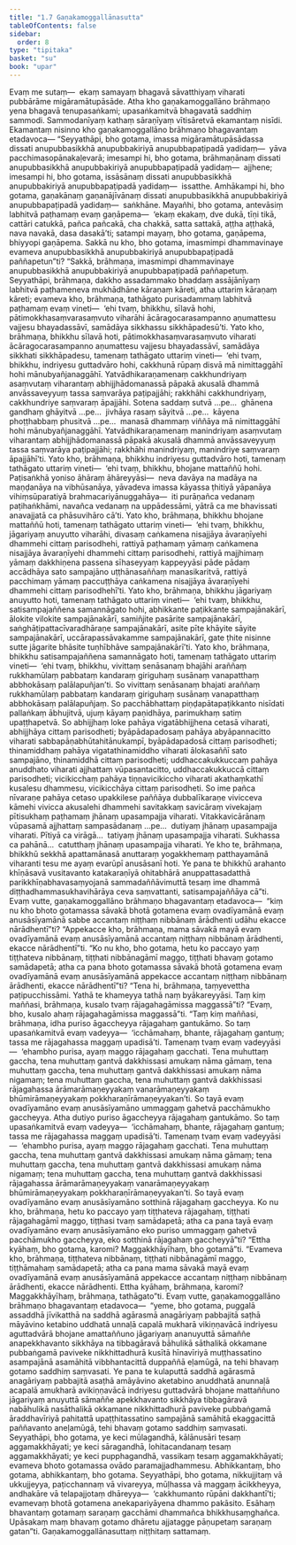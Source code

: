 ```yaml
---
title: "1.7 Gaṇakamoggallānasutta"
tableOfContents: false
sidebar:
  order: 8
type: "tipitaka"
basket: "su"
book: "upar"
---
```



<DynamicBreadcrumb />

<Division number="74" book="upar" bookNo="11" page="52">

<Paragraph number="150" book="upar">
Evaṃ me sutaṃ—  ekaṃ samayaṃ bhagavā sāvatthiyaṃ viharati pubbārāme migāramātupāsāde. Atha kho gaṇakamoggallāno brāhmaṇo yena bhagavā tenupasaṅkami; upasaṅkamitvā bhagavatā saddhiṃ sammodi. Sammodanīyaṃ kathaṃ sāraṇīyaṃ vītisāretvā ekamantaṃ nisīdi. Ekamantaṃ nisinno kho gaṇakamoggallāno brāhmaṇo bhagavantaṃ etadavoca—
</Paragraph>

<Paragraph number="151" book="upar">
“Seyyathāpi, bho gotama, imassa migāramātupāsādassa dissati anupubbasikkhā anupubbakiriyā anupubbapaṭipadā yadidaṃ—  yāva pacchimasopānakaḷevarā; imesampi hi, bho gotama, brāhmaṇānaṃ dissati anupubbasikkhā anupubbakiriyā anupubbapaṭipadā yadidaṃ—  ajjhene; imesampi hi, bho gotama, issāsānaṃ dissati anupubbasikkhā anupubbakiriyā anupubbapaṭipadā yadidaṃ—  issatthe. Amhākampi hi, bho gotama, gaṇakānaṃ gaṇanājīvānaṃ dissati anupubbasikkhā anupubbakiriyā anupubbapaṭipadā yadidaṃ—  saṅkhāne. Mayañhi, bho gotama, antevāsiṃ labhitvā paṭhamaṃ evaṃ gaṇāpema—  ‘ekaṃ ekakaṃ, dve dukā, tīṇi tikā, cattāri catukkā, pañca pañcakā, cha chakkā, satta sattakā, aṭṭha aṭṭhakā, nava navakā, dasa dasakā’ti; satampi mayaṃ, bho gotama, gaṇāpema, bhiyyopi gaṇāpema. Sakkā nu kho, bho gotama, imasmimpi dhammavinaye evameva anupubbasikkhā anupubbakiriyā anupubbapaṭipadā paññapetun”ti?
</Paragraph>

</Division>
<Division number="75" book="upar" bookNo="11" page="53">

<Paragraph number="152" book="upar">
“Sakkā, brāhmaṇa, imasmimpi dhammavinaye anupubbasikkhā anupubbakiriyā anupubbapaṭipadā paññapetuṃ. Seyyathāpi, brāhmaṇa, dakkho assadammako bhaddaṃ assājānīyaṃ labhitvā paṭhameneva mukhādhāne kāraṇaṃ kāreti, atha uttariṃ kāraṇaṃ kāreti; evameva kho, brāhmaṇa, tathāgato purisadammaṃ labhitvā paṭhamaṃ evaṃ vineti—  ‘ehi tvaṃ, bhikkhu, sīlavā hohi, pātimokkhasaṃvarasaṃvuto viharāhi ācāragocarasampanno aṇumattesu vajjesu bhayadassāvī, samādāya sikkhassu sikkhāpadesū’ti.
</Paragraph>

<Paragraph number="153" book="upar">
Yato kho, brāhmaṇa, bhikkhu sīlavā hoti, pātimokkhasaṃvarasaṃvuto viharati ācāragocarasampanno aṇumattesu vajjesu bhayadassāvī, samādāya sikkhati sikkhāpadesu, tamenaṃ tathāgato uttariṃ vineti—  ‘ehi tvaṃ, bhikkhu, indriyesu guttadvāro hohi, cakkhunā rūpaṃ disvā mā nimittaggāhī hohi mānubyañjanaggāhī. Yatvādhikaraṇamenaṃ cakkhundriyaṃ asaṃvutaṃ viharantaṃ abhijjhādomanassā pāpakā akusalā dhammā anvāssaveyyuṃ tassa saṃvarāya paṭipajjāhi; rakkhāhi cakkhundriyaṃ, cakkhundriye saṃvaraṃ āpajjāhi. Sotena saddaṃ sutvā …pe…  ghānena gandhaṃ ghāyitvā …pe…  jivhāya rasaṃ sāyitvā …pe…  kāyena phoṭṭhabbaṃ phusitvā …pe…  manasā dhammaṃ viññāya mā nimittaggāhī hohi mānubyañjanaggāhī. Yatvādhikaraṇamenaṃ manindriyaṃ asaṃvutaṃ viharantaṃ abhijjhādomanassā pāpakā akusalā dhammā anvāssaveyyuṃ tassa saṃvarāya paṭipajjāhi; rakkhāhi manindriyaṃ, manindriye saṃvaraṃ āpajjāhī’ti.
</Paragraph>

<Paragraph number="154" book="upar">
Yato kho, brāhmaṇa, bhikkhu indriyesu guttadvāro hoti, tamenaṃ tathāgato uttariṃ vineti—  ‘ehi tvaṃ, bhikkhu, bhojane mattaññū hohi. Paṭisaṅkhā yoniso āhāraṃ āhāreyyāsi—  neva davāya na madāya na maṇḍanāya na vibhūsanāya, yāvadeva imassa kāyassa ṭhitiyā yāpanāya vihiṃsūparatiyā brahmacariyānuggahāya—  iti purāṇañca vedanaṃ paṭihaṅkhāmi, navañca vedanaṃ na uppādessāmi, yātrā ca me bhavissati anavajjatā ca phāsuvihāro cā’ti.
</Paragraph>

<Paragraph number="155" book="upar">
Yato kho, brāhmaṇa, bhikkhu bhojane mattaññū hoti, tamenaṃ tathāgato uttariṃ vineti—  ‘ehi tvaṃ, bhikkhu, jāgariyaṃ anuyutto viharāhi, divasaṃ caṅkamena nisajjāya āvaraṇīyehi dhammehi cittaṃ parisodhehi, rattiyā paṭhamaṃ yāmaṃ caṅkamena nisajjāya āvaraṇīyehi dhammehi cittaṃ parisodhehi, rattiyā majjhimaṃ yāmaṃ dakkhiṇena passena sīhaseyyaṃ kappeyyāsi pāde pādaṃ accādhāya sato sampajāno uṭṭhānasaññaṃ manasikaritvā, rattiyā pacchimaṃ yāmaṃ paccuṭṭhāya caṅkamena nisajjāya āvaraṇīyehi dhammehi cittaṃ parisodhehī’ti.
</Paragraph>

<Paragraph number="156" book="upar">
Yato kho, brāhmaṇa, bhikkhu jāgariyaṃ anuyutto hoti, tamenaṃ tathāgato uttariṃ vineti—  ‘ehi tvaṃ, bhikkhu, satisampajaññena samannāgato hohi, abhikkante paṭikkante sampajānakārī, ālokite vilokite sampajānakārī, samiñjite pasārite sampajānakārī, saṅghāṭipattacīvaradhāraṇe sampajānakārī, asite pīte khāyite sāyite sampajānakārī, uccārapassāvakamme sampajānakārī, gate ṭhite nisinne sutte jāgarite bhāsite tuṇhībhāve sampajānakārī’ti.
</Paragraph>

<Paragraph number="157" book="upar">
Yato kho, brāhmaṇa, bhikkhu satisampajaññena samannāgato hoti, tamenaṃ tathāgato uttariṃ vineti—  ‘ehi tvaṃ, bhikkhu, vivittaṃ senāsanaṃ bhajāhi araññaṃ rukkhamūlaṃ pabbataṃ kandaraṃ giriguhaṃ susānaṃ vanapatthaṃ abbhokāsaṃ palālapuñjan’ti. So vivittaṃ senāsanaṃ bhajati araññaṃ rukkhamūlaṃ pabbataṃ kandaraṃ giriguhaṃ susānaṃ vanapatthaṃ abbhokāsaṃ palālapuñjaṃ. So pacchābhattaṃ piṇḍapātapaṭikkanto nisīdati pallaṅkaṃ ābhujitvā, ujuṃ kāyaṃ paṇidhāya, parimukhaṃ satiṃ upaṭṭhapetvā. So abhijjhaṃ loke pahāya vigatābhijjhena cetasā viharati, abhijjhāya cittaṃ parisodheti; byāpādapadosaṃ pahāya abyāpannacitto viharati sabbapāṇabhūtahitānukampī, byāpādapadosā cittaṃ parisodheti; thinamiddhaṃ pahāya vigatathinamiddho viharati ālokasaññī sato sampajāno, thinamiddhā cittaṃ parisodheti; uddhaccakukkuccaṃ pahāya anuddhato viharati ajjhattaṃ vūpasantacitto, uddhaccakukkuccā cittaṃ parisodheti; vicikicchaṃ pahāya tiṇṇavicikiccho viharati akathaṃkathī kusalesu dhammesu, vicikicchāya cittaṃ parisodheti.
</Paragraph>

</Division>
<Division number="76" book="upar" bookNo="11" page="55">

<Paragraph number="158" book="upar">
So ime pañca nīvaraṇe pahāya cetaso upakkilese paññāya dubbalīkaraṇe vivicceva kāmehi vivicca akusalehi dhammehi savitakkaṃ savicāraṃ vivekajaṃ pītisukhaṃ paṭhamaṃ jhānaṃ upasampajja viharati. Vitakkavicārānaṃ vūpasamā ajjhattaṃ sampasādanaṃ …pe…  dutiyaṃ jhānaṃ upasampajja viharati. Pītiyā ca virāgā…  tatiyaṃ jhānaṃ upasampajja viharati. Sukhassa ca pahānā…  catutthaṃ jhānaṃ upasampajja viharati.
</Paragraph>

<Paragraph number="159" book="upar">
Ye kho te, brāhmaṇa, bhikkhū sekkhā apattamānasā anuttaraṃ yogakkhemaṃ patthayamānā viharanti tesu me ayaṃ evarūpī anusāsanī hoti. Ye pana te bhikkhū arahanto khīṇāsavā vusitavanto katakaraṇīyā ohitabhārā anuppattasadatthā parikkhīṇabhavasaṃyojanā sammadaññāvimuttā tesaṃ ime dhammā diṭṭhadhammasukhavihārāya ceva saṃvattanti, satisampajaññāya cā”ti.
</Paragraph>

<Paragraph number="160" book="upar">
Evaṃ vutte, gaṇakamoggallāno brāhmaṇo bhagavantaṃ etadavoca—  “kiṃ nu kho bhoto gotamassa sāvakā bhotā gotamena evaṃ ovadīyamānā evaṃ anusāsīyamānā sabbe accantaṃ niṭṭhaṃ nibbānaṃ ārādhenti udāhu ekacce nārādhentī”ti? “Appekacce kho, brāhmaṇa, mama sāvakā mayā evaṃ ovadīyamānā evaṃ anusāsīyamānā accantaṃ niṭṭhaṃ nibbānaṃ ārādhenti, ekacce nārādhentī”ti.
</Paragraph>

<Paragraph number="161" book="upar">
“Ko nu kho, bho gotama, hetu ko paccayo yaṃ tiṭṭhateva nibbānaṃ, tiṭṭhati nibbānagāmī maggo, tiṭṭhati bhavaṃ gotamo samādapetā; atha ca pana bhoto gotamassa sāvakā bhotā gotamena evaṃ ovadīyamānā evaṃ anusāsīyamānā appekacce accantaṃ niṭṭhaṃ nibbānaṃ ārādhenti, ekacce nārādhentī”ti?
</Paragraph>

</Division>
<Division number="77" book="upar" bookNo="11" page="56">

<Paragraph number="162" book="upar">
“Tena hi, brāhmaṇa, taṃyevettha paṭipucchissāmi. Yathā te khameyya tathā naṃ byākareyyāsi. Taṃ kiṃ maññasi, brāhmaṇa, kusalo tvaṃ rājagahagāmissa maggassā”ti? “Evaṃ, bho, kusalo ahaṃ rājagahagāmissa maggassā”ti. “Taṃ kiṃ maññasi, brāhmaṇa, idha puriso āgaccheyya rājagahaṃ gantukāmo. So taṃ upasaṅkamitvā evaṃ vadeyya—  ‘icchāmahaṃ, bhante, rājagahaṃ gantuṃ; tassa me rājagahassa maggaṃ upadisā’ti. Tamenaṃ tvaṃ evaṃ vadeyyāsi—  ‘ehambho purisa, ayaṃ maggo rājagahaṃ gacchati. Tena muhuttaṃ gaccha, tena muhuttaṃ gantvā dakkhissasi amukaṃ nāma gāmaṃ, tena muhuttaṃ gaccha, tena muhuttaṃ gantvā dakkhissasi amukaṃ nāma nigamaṃ; tena muhuttaṃ gaccha, tena muhuttaṃ gantvā dakkhissasi rājagahassa ārāmarāmaṇeyyakaṃ vanarāmaṇeyyakaṃ bhūmirāmaṇeyyakaṃ pokkharaṇīrāmaṇeyyakan’ti. So tayā evaṃ ovadīyamāno evaṃ anusāsīyamāno ummaggaṃ gahetvā pacchāmukho gaccheyya. Atha dutiyo puriso āgaccheyya rājagahaṃ gantukāmo. So taṃ upasaṅkamitvā evaṃ vadeyya—  ‘icchāmahaṃ, bhante, rājagahaṃ gantuṃ; tassa me rājagahassa maggaṃ upadisā’ti. Tamenaṃ tvaṃ evaṃ vadeyyāsi—  ‘ehambho purisa, ayaṃ maggo rājagahaṃ gacchati. Tena muhuttaṃ gaccha, tena muhuttaṃ gantvā dakkhissasi amukaṃ nāma gāmaṃ; tena muhuttaṃ gaccha, tena muhuttaṃ gantvā dakkhissasi amukaṃ nāma nigamaṃ; tena muhuttaṃ gaccha, tena muhuttaṃ gantvā dakkhissasi rājagahassa ārāmarāmaṇeyyakaṃ vanarāmaṇeyyakaṃ bhūmirāmaṇeyyakaṃ pokkharaṇīrāmaṇeyyakan’ti. So tayā evaṃ ovadīyamāno evaṃ anusāsīyamāno sotthinā rājagahaṃ gaccheyya. Ko nu kho, brāhmaṇa, hetu ko paccayo yaṃ tiṭṭhateva rājagahaṃ, tiṭṭhati rājagahagāmī maggo, tiṭṭhasi tvaṃ samādapetā; atha ca pana tayā evaṃ ovadīyamāno evaṃ anusāsīyamāno eko puriso ummaggaṃ gahetvā pacchāmukho gaccheyya, eko sotthinā rājagahaṃ gaccheyyā”ti? “Ettha kyāhaṃ, bho gotama, karomi? Maggakkhāyīhaṃ, bho gotamā”ti.
</Paragraph>

<Paragraph number="163" book="upar">
“Evameva kho, brāhmaṇa, tiṭṭhateva nibbānaṃ, tiṭṭhati nibbānagāmī maggo, tiṭṭhāmahaṃ samādapetā; atha ca pana mama sāvakā mayā evaṃ ovadīyamānā evaṃ anusāsīyamānā appekacce accantaṃ niṭṭhaṃ nibbānaṃ ārādhenti, ekacce nārādhenti. Ettha kyāhaṃ, brāhmaṇa, karomi? Maggakkhāyīhaṃ, brāhmaṇa, tathāgato”ti.
</Paragraph>

</Division>
<Division number="78" book="upar" bookNo="11" page="57">

<Paragraph number="164" book="upar">
Evaṃ vutte, gaṇakamoggallāno brāhmaṇo bhagavantaṃ etadavoca—  “yeme, bho gotama, puggalā assaddhā jīvikatthā na saddhā agārasmā anagāriyaṃ pabbajitā saṭhā māyāvino ketabino uddhatā unnaḷā capalā mukharā vikiṇṇavācā indriyesu aguttadvārā bhojane amattaññuno jāgariyaṃ ananuyuttā sāmaññe anapekkhavanto sikkhāya na tibbagāravā bāhulikā sāthalikā okkamane pubbaṅgamā paviveke nikkhittadhurā kusītā hīnavīriyā muṭṭhassatino asampajānā asamāhitā vibbhantacittā duppaññā eḷamūgā, na tehi bhavaṃ gotamo saddhiṃ saṃvasati.
</Paragraph>

<Paragraph number="165" book="upar">
Ye pana te kulaputtā saddhā agārasmā anagāriyaṃ pabbajitā asaṭhā amāyāvino aketabino anuddhatā anunnaḷā acapalā amukharā avikiṇṇavācā indriyesu guttadvārā bhojane mattaññuno jāgariyaṃ anuyuttā sāmaññe apekkhavanto sikkhāya tibbagāravā nabāhulikā nasāthalikā okkamane nikkhittadhurā paviveke pubbaṅgamā āraddhavīriyā pahitattā upaṭṭhitassatino sampajānā samāhitā ekaggacittā paññavanto aneḷamūgā, tehi bhavaṃ gotamo saddhiṃ saṃvasati.
</Paragraph>

<Paragraph number="166" book="upar">
Seyyathāpi, bho gotama, ye keci mūlagandhā, kālānusāri tesaṃ aggamakkhāyati; ye keci sāragandhā, lohitacandanaṃ tesaṃ aggamakkhāyati; ye keci pupphagandhā, vassikaṃ tesaṃ aggamakkhāyati; evameva bhoto gotamassa ovādo paramajjadhammesu.
</Paragraph>

<Paragraph number="167" book="upar">
Abhikkantaṃ, bho gotama, abhikkantaṃ, bho gotama. Seyyathāpi, bho gotama, nikkujjitaṃ vā ukkujjeyya, paṭicchannaṃ vā vivareyya, mūḷhassa vā maggaṃ ācikkheyya, andhakāre vā telapajjotaṃ dhāreyya—  ‘cakkhumanto rūpāni dakkhantī’ti; evamevaṃ bhotā gotamena anekapariyāyena dhammo pakāsito. Esāhaṃ bhavantaṃ gotamaṃ saraṇaṃ gacchāmi dhammañca bhikkhusaṃghañca. Upāsakaṃ maṃ bhavaṃ gotamo dhāretu ajjatagge pāṇupetaṃ saraṇaṃ gatan”ti.

</Paragraph>
</Division>

<Paragraph number="168" type="center" book="upar">
Gaṇakamoggallānasuttaṃ niṭṭhitaṃ sattamaṃ.
</Paragraph>